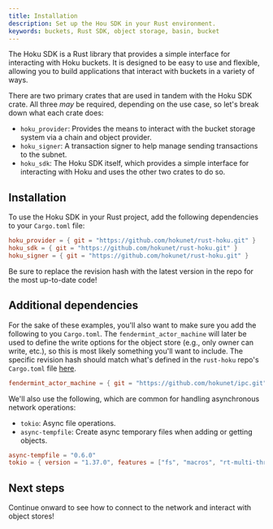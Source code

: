 ```yaml
---
title: Installation
description: Set up the Hou SDK in your Rust environment.
keywords: buckets, Rust SDK, object storage, basin, bucket
---
```


The Hoku SDK is a Rust library that provides a simple interface for interacting with Hoku buckets.
It is designed to be easy to use and flexible, allowing you to build applications that interact with
buckets in a variety of ways.

There are two primary crates that are used in tandem with the Hoku SDK crate. All three _may_ be
required, depending on the use case, so let's break down what each crate does:

- `hoku_provider`: Provides the means to interact with the bucket storage system via a chain and
  object provider.
- `hoku_signer`: A transaction signer to help manage sending transactions to the subnet.
- `hoku_sdk`: The Hoku SDK itself, which provides a simple interface for interacting with Hoku and
  uses the other two crates to do so.

## Installation

To use the Hoku SDK in your Rust project, add the following dependencies to your `Cargo.toml` file:

```toml
hoku_provider = { git = "https://github.com/hokunet/rust-hoku.git" }
hoku_sdk = { git = "https://github.com/hokunet/rust-hoku.git" }
hoku_signer = { git = "https://github.com/hokunet/rust-hoku.git" }
```

Be sure to replace the revision hash with the latest version in the repo for the most up-to-date
code!

## Additional dependencies

For the sake of these examples, you'll also want to make sure you add the following to you
`Cargo.toml`. The `fendermint_actor_machine` will later be used to define the write options for the
object store (e.g., only owner can write, etc.), so this is most likely something you'll want to
include. The specific revision hash should match what's defined in the `rust-hoku` repo's
`Cargo.toml` file
[here](https://github.com/hokunet/rust-hoku/blob/d442dbe7152717191af7912da7473e4fcacf95e5/Cargo.toml#L77).

```toml
fendermint_actor_machine = { git = "https://github.com/hokunet/ipc.git", rev = "139782cff4edec919d021c31400661d4cb3ff946" }
```

We'll also use the following, which are common for handling asynchronous network operations:

- `tokio`: Async file operations.
- `async-tempfile`: Create async temporary files when adding or getting objects.

```toml
async-tempfile = "0.6.0"
tokio = { version = "1.37.0", features = ["fs", "macros", "rt-multi-thread"] }
```

## Next steps

Continue onward to see how to connect to the network and interact with object stores!
